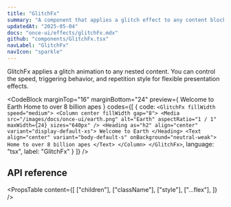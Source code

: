 ```yaml
---
title: "GlitchFx"
summary: "A component that applies a glitch effect to any content block. Ideal for eye-catching visuals and motion design."
updatedAt: "2025-05-04"
docs: "once-ui/effects/glitchFx.mdx"
github: "components/GlitchFx.tsx"
navLabel: "GlitchFx"
navIcon: "sparkle"
---
```


GlitchFx applies a glitch animation to any nested content. You can control the speed, triggering behavior, and repetition style for flexible presentation effects.

<CodeBlock
  marginTop="16"
  marginBottom="24"
  preview={
    <Row fill overflow="hidden">
      <GlitchFx fillWidth speed="medium">
        <Column center fillWidth gap="8">
          <Media
            src="/images/docs/once-ui/earth.png"
            alt="Earth"
            aspectRatio="1 / 1"
            maxWidth={24}
            sizes="640px"
          />
          <Text align="center" variant="display-default-xs">
            Welcome to Earth
          </Text>
          <Text align="center" variant="body-default-s" onBackground="neutral-weak">
            Home to over 8 billion apes
          </Text>
        </Column>
      </GlitchFx>
    </Row>
  }
  codes={[
    {
      code:
`<GlitchFx fillWidth speed="medium">
    <Column center fillWidth gap="8">
      <Media
        src="/images/docs/once-ui/earth.png"
        alt="Earth"
        aspectRatio="1 / 1"
        maxWidth={24}
        sizes="640px"
      />
      <Heading as="h2" align="center" variant="display-default-xs">
        Welcome to Earth
      </Heading>
      <Text align="center" variant="body-default-s" onBackground="neutral-weak">
        Home to over 8 billion apes
      </Text>
    </Column>
</GlitchFx>`,
      language: "tsx",
      label: "GlitchFx"
    }
  ]}
/>

## API reference

<PropsTable
  content={[
    ["children"],
    ["className"],
    ["style"],
    ["...flex"],
  ]}
/>
